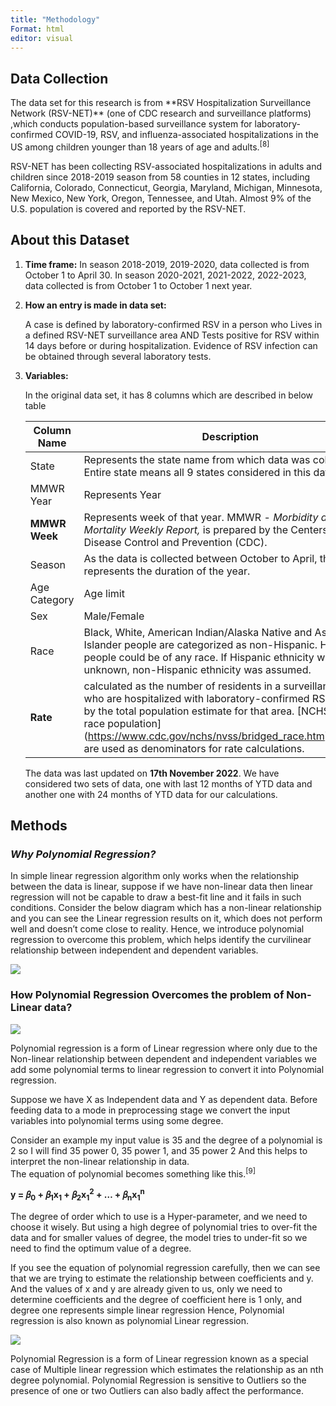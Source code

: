 ```yaml
---
title: "Methodology"
Format: html
editor: visual
---
```


## Data Collection

The data set for this research is from \*\*RSV Hospitalization Surveillance Network (RSV-NET)\*\* (one of CDC research and surveillance platforms) ,which conducts population-based surveillance system for laboratory-confirmed COVID-19, RSV, and influenza-associated hospitalizations in the US among children younger than 18 years of age and adults.^\[8\]^

RSV-NET has been collecting RSV-associated hospitalizations in adults and children since 2018-2019 season from 58 counties in 12 states, including California, Colorado, Connecticut, Georgia, Maryland, Michigan, Minnesota, New Mexico, New York, Oregon, Tennessee, and Utah. Almost 9% of the U.S. population is covered and reported by the RSV-NET.

## About this Dataset

1.  **Time frame:** In season 2018-2019, 2019-2020, data collected is from October 1 to April 30. In season 2020-2021, 2021-2022, 2022-2023, data collected is from October 1 to October 1 next year.

2.  **How an entry is made in data set:**

    A case is defined by laboratory-confirmed RSV in a person who Lives in a defined RSV-NET surveillance area AND Tests positive for RSV within 14 days before or during hospitalization. Evidence of RSV infection can be obtained through several laboratory tests.

3.  **Variables:**

    In the original data set, it has 8 columns which are described in below table

    | Column Name   | Description                                                                                                                                                                                                                                                                                                          |
    |-------------------|-----------------------------------------------------|
    | State         | Represents the state name from which data was collected. Entire state means all 9 states considered in this dataset.                                                                                                                                                                                                 |
    | MMWR Year     | Represents Year                                                                                                                                                                                                                                                                                                      |
    | **MMWR Week** | Represents week of that year. MMWR - *Morbidity and Mortality Weekly Report,* is prepared by the Centers for Disease Control and Prevention (CDC).                                                                                                                                                                   |
    | Season        | As the data is collected between October to April, this represents the duration of the year.                                                                                                                                                                                                                         |
    | Age Category  | Age limit                                                                                                                                                                                                                                                                                                            |
    | Sex           | Male/Female                                                                                                                                                                                                                                                                                                          |
    | Race          | Black, White, American Indian/Alaska Native and Asian/Pacific Islander people are categorized as non-Hispanic. Hispanic people could be of any race. If Hispanic ethnicity was unknown, non-Hispanic ethnicity was assumed.                                                                                          |
    | **Rate**      | calculated as the number of residents in a surveillance area who are hospitalized with laboratory-confirmed RSV divided by the total population estimate for that area. \[NCHS bridged-race population\](<https://www.cdc.gov/nchs/nvss/bridged_race.htm>) estimates are used as denominators for rate calculations. |

    The data was last updated on **17th November 2022**. We have considered two sets of data, one with last 12 months of YTD data and another one with 24 months of YTD data for our calculations.

## Methods

### *Why Polynomial Regression?*

In simple linear regression algorithm only works when the relationship between the data is linear, suppose if we have non-linear data then linear regression will not be capable to draw a best-fit line and it fails in such conditions. Consider the below diagram which has a non-linear relationship and you can see the Linear regression results on it, which does not perform well and doesn't come close to reality. Hence, we introduce polynomial regression to overcome this problem, which helps identify the curvilinear relationship between independent and dependent variables.

![](images/1_7w8mfB_Ecfr0x76Vc7qang.gif)

### **How Polynomial Regression Overcomes the problem of Non-Linear data?**

![](images/PolyRegressionConversion.gif)

Polynomial regression is a form of Linear regression where only due to the Non-linear relationship between dependent and independent variables we add some polynomial terms to linear regression to convert it into Polynomial regression.

Suppose we have X as Independent data and Y as dependent data. Before feeding data to a mode in preprocessing stage we convert the input variables into polynomial terms using some degree.

Consider an example my input value is 35 and the degree of a polynomial is 2 so I will find 35 power 0, 35 power 1, and 35 power 2 And this helps to interpret the non-linear relationship in data.\
The equation of polynomial becomes something like this.^\[9\]^

**y = 𝛽~0~ + 𝛽~1~x~1~ + 𝛽~2~x~1~^2^ + ... + 𝛽~n~x~1~^n^**

The degree of order which to use is a Hyper-parameter, and we need to choose it wisely. But using a high degree of polynomial tries to over-fit the data and for smaller values of degree, the model tries to under-fit so we need to find the optimum value of a degree.

If you see the equation of polynomial regression carefully, then we can see that we are trying to estimate the relationship between coefficients and y. And the values of x and y are already given to us, only we need to determine coefficients and the degree of coefficient here is 1 only, and degree one represents simple linear regression Hence, Polynomial regression is also known as polynomial Linear regression.

![](images/polynomial_regression_fit.gif)

Polynomial Regression is a form of Linear regression known as a special case of Multiple linear regression which estimates the relationship as an nth degree polynomial. Polynomial Regression is sensitive to Outliers so the presence of one or two Outliers can also badly affect the performance.
